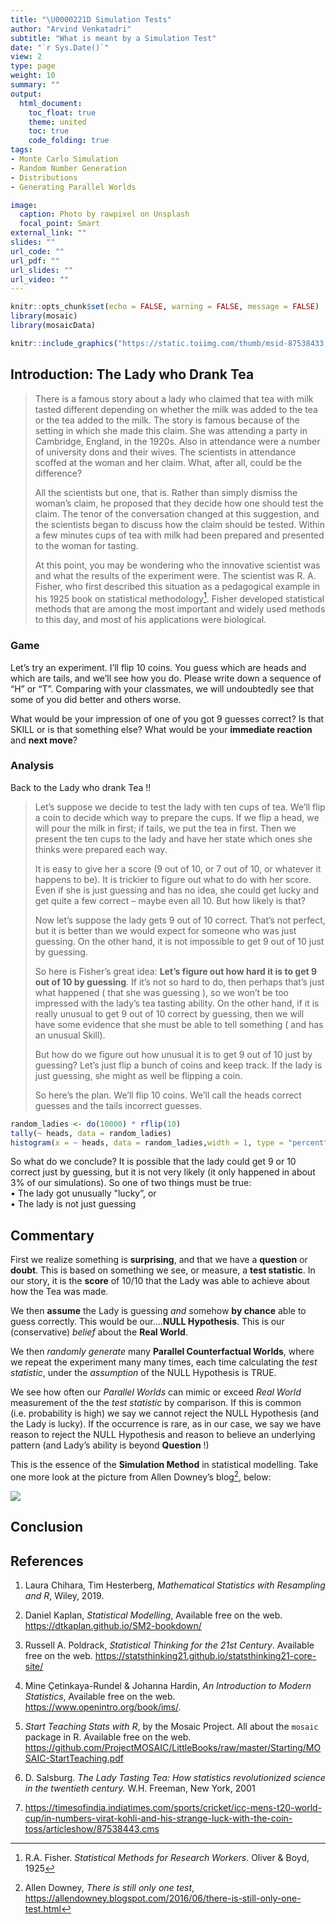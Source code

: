 ```yaml
---
title: "\U0000221D Simulation Tests"
author: "Arvind Venkatadri"
subtitle: "What is meant by a Simulation Test"
date: "`r Sys.Date()`"
view: 2
type: page
weight: 10
summary: ""
output:
  html_document:
    toc_float: true
    theme: united
    toc: true
    code_folding: true
tags:
- Monte Carlo Simulation
- Random Number Generation
- Distributions
- Generating Parallel Worlds

image:
  caption: Photo by rawpixel on Unsplash
  focal_point: Smart
external_link: ""
slides: ""
url_code: ""
url_pdf: ""
url_slides: ""
url_video: ""
---
```


```r
knitr::opts_chunk$set(echo = FALSE, warning = FALSE, message = FALSE)
library(mosaic)
library(mosaicData)

```

```r
knitr::include_graphics("https://static.toiimg.com/thumb/msid-87538433,imgsize-178704,width-400,resizemode-4/87538433.jpg")
```

## Introduction: The Lady who Drank Tea

> There is a famous story about a lady who claimed that tea with milk tasted different depending on whether the milk was added to the tea or the tea added to the milk. The story is famous because of the setting in which she made this claim. She was attending a party in Cambridge, England, in the 1920s. Also in attendance were a number of university dons and their wives. The scientists in attendance scoffed at the woman and her claim. What, after all, could be the difference?
>
> All the scientists but one, that is. Rather than simply dismiss the woman's claim, he proposed that they decide how one should test the claim. The tenor of the conversation changed at this suggestion, and the scientists began to discuss how the claim should be tested. Within a few minutes cups of tea with milk had been prepared and presented to the woman for tasting.
>
> At this point, you may be wondering who the innovative scientist was and what the results of the experiment were. The scientist was R. A. Fisher, who first described this situation as a pedagogical example in his 1925 book on statistical methodology^[R.A. Fisher. *Statistical Methods for Research Workers*. Oliver & Boyd, 1925]. Fisher developed statistical methods that are among the most important and widely used methods to this day, and most of his applications were biological.

### Game

Let's try an experiment. I'll flip 10 coins. You guess which are heads and which are tails, and we'll see how you do. Please write down a sequence of "H" or "T". Comparing with your classmates, we will undoubtedly see that some of you did better and others worse.

What would be your impression of one of you got 9 guesses correct? Is that SKILL or is that something else? What would be your **immediate reaction** and **next move**?

### Analysis

Back to the Lady who drank Tea !!

> Let's suppose we decide to test the lady with ten cups of tea. We'll flip a coin to decide which way to prepare the cups. If we flip a head, we will pour the milk in first; if tails, we put the tea in first. Then we present the ten cups to the lady and have her state which ones she thinks were prepared each way.
>
> It is easy to give her a score (9 out of 10, or 7 out of 10, or whatever it happens to be). It is trickier to figure out what to do with her score. Even if she is just guessing and has no idea, she could get lucky and get quite a few correct -- maybe even all 10. But how likely is that?
>
> Now let's suppose the lady gets 9 out of 10 correct. That's not perfect, but it is better than we would expect for someone who was just guessing. On the other hand, it is not impossible to get 9 out of 10 just by guessing.
>
> So here is Fisher's great idea: **Let's figure out how hard it is to get 9 out of 10 by guessing**. If it's not so hard to do, then perhaps that's just what happened ( that she was guessing ), so we won't be too impressed with the lady's tea tasting ability. On the other hand, if it is really unusual to get 9 out of 10 correct by guessing, then we will have some evidence that she must be able to tell something ( and has an unusual Skill).
>
> But how do we figure out how unusual it is to get 9 out of 10 just by guessing? Let's just flip a bunch of coins and keep track. If the lady is just guessing, she might as well be flipping a coin.
>
> So here's the plan. We'll flip 10 coins. We'll call the heads correct guesses and the tails incorrect guesses.

```r

random_ladies <- do(10000) * rflip(10)
tally(~ heads, data = random_ladies)
histogram(x = ~ heads, data = random_ladies,width = 1, type = "percent")

```

So what do we conclude? It is possible that the lady could get 9 or 10 correct just by guessing, but it is not very likely (it only happened in about 3% of our simulations). So one of two things must be true:  
• The lady got unusually \"lucky", or  
• The lady is not just guessing  

## Commentary

First we realize something is **surprising**, and that we have a **question** or **doubt**. This is based on something we see, or measure, a **test statistic**. In our story, it is the **score** of $10/10$ that the Lady was able to achieve about how the Tea was made.

We then **assume** the Lady is guessing *and* somehow **by chance** able to guess correctly. This would be our....**NULL Hypothesis**. This is our (conservative) *belief* about the **Real World**.

We then *randomly generate* many **Parallel Counterfactual Worlds**, where we repeat the experiment many many times, each time calculating the *test statistic*, under the *assumption* of the NULL Hypothesis is TRUE.

We see how often our *Parallel Worlds* can mimic or exceed *Real World* measurement of the the *test statistic* by comparison. If this is common (i.e. probability is high) we say we cannot reject the NULL Hypothesis (and the Lady is lucky). If the occurrence is rare, as in our case, we say we have reason to reject the NULL Hypothesis and reason to believe an underlying pattern (and Lady's ability is beyond **Question** !)

This is the essence of the **Simulation Method** in statistical modelling. Take one more look at the picture from Allen Downey's blog^[Allen Downey, *There is still only one test*, <https://allendowney.blogspot.com/2016/06/there-is-still-only-one-test.html>], below:

![](images/One-Test.png)


## Conclusion





## References


1. Laura Chihara, Tim Hesterberg, *Mathematical Statistics with Resampling and R*, Wiley, 2019. 

1. Daniel Kaplan, *Statistical Modelling*, Available free on the web. <https://dtkaplan.github.io/SM2-bookdown/>


1. Russell A. Poldrack, *Statistical Thinking for the 21st Century*. Available free on the web. <https://statsthinking21.github.io/statsthinking21-core-site/> 


1. Mine Çetinkaya-Rundel & Johanna Hardin, *An Introduction to Modern Statistics*, Available free on the web. <https://www.openintro.org/book/ims/>.


1. *Start Teaching Stats with R*, by the Mosaic Project. All about the `mosaic` package in R. Available free on the web. <https://github.com/ProjectMOSAIC/LittleBooks/raw/master/Starting/MOSAIC-StartTeaching.pdf> 

1. D. Salsburg. *The Lady Tasting Tea: How statistics revolutionized science in the twentieth century.* W.H. Freeman, New York, 2001


1. <https://timesofindia.indiatimes.com/sports/cricket/icc-mens-t20-world-cup/in-numbers-virat-kohli-and-his-strange-luck-with-the-coin-toss/articleshow/87538443.cms>

